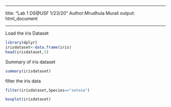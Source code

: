 
---

title: "Lab 1 DS@USF 1/23/20"
Author:Mrudhula Murali
output: html_document

---

Load the iris Dataset
```{r}
library(dplyr)
irisdataset<-data.frame(iris)
head(irisdataset,5)
```

Summary of iris dataset
```{r}
summary(irisdataset)

```
filter the iris data 
```{r}
filter(irisdataset,Species=="setosa")
```

```{r}
boxplot(irisdataset)
```


